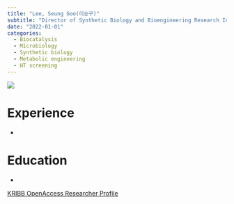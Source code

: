 ```yaml
---
title: "Lee, Seung Goo(이승구)"
subtitle: "Director of Synthetic Biology and Bioengineering Research Institute (합성생물학연구소), Senior researcher"
date: "2022-01-01"
categories:
  - Biocatalysis
  - Microbiology
  - Synthetic biology
  - Metabolic engineering
  - HT screening
---
```


![](images/image-1103113986.png){fig-align="center"}

# Experience

-   

# Education

-   

[KRIBB OpenAccess Researcher Profile](https://oak.kribb.re.kr/researcher-profile?ep=340)
